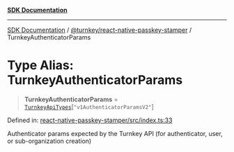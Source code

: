 [**SDK Documentation**](../../../README.mdx)

***

[SDK Documentation](../../../packages.mdx) / [@turnkey/react-native-passkey-stamper](../README.mdx) / TurnkeyAuthenticatorParams

# Type Alias: TurnkeyAuthenticatorParams

> **TurnkeyAuthenticatorParams** = [`TurnkeyApiTypes`](../../http/index/type-aliases/TurnkeyApiTypes.mdx)\[`"v1AuthenticatorParamsV2"`\]

Defined in: [react-native-passkey-stamper/src/index.ts:33](https://github.com/tkhq/sdk/blob/3a88af7d1d927c6022706911d6af0f92f1440e00/packages/react-native-passkey-stamper/src/index.ts#L33)

Authenticator params expected by the Turnkey API (for authenticator, user, or sub-organization creation)
